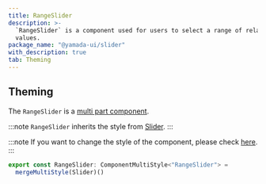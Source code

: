 ```yaml
---
title: RangeSlider
description: >-
  `RangeSlider` is a component used for users to select a range of related
  values.
package_name: "@yamada-ui/slider"
with_description: true
tab: Theming
---
```


## Theming

The `RangeSlider` is a [multi part component](/styled-system/theming/component-styles#multi-part-components).

:::note
`RangeSlider` inherits the style from [Slider](/components/forms/slider).
:::

:::note
If you want to change the style of the component, please check [here](/styled-system/theming/customize-theme#changing-the-style-of-components).
:::

```ts
export const RangeSlider: ComponentMultiStyle<"RangeSlider"> =
  mergeMultiStyle(Slider)()
```
